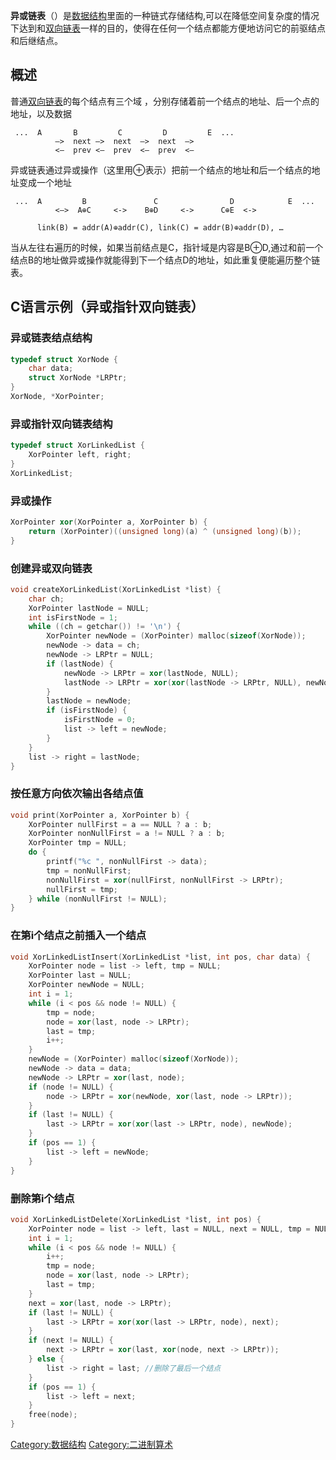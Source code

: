 {{unreferenced|time=2014-08-05T01:58:03+00:00}}
{{NoteTA
|G1 = IT
|1 = zh-cn:异或; zh-tw:XOR
|2 = zh-cn:链表; zh-tw:鏈結串列
|3 = zh-cn:结点; zh-tw:節點
}}

'''异或链表'''（{{lang-en|XOR linked list}}）是[[数据结构|数据结构]]里面的一种链式存储结构,可以在降低空间复杂度的情况下达到和[[双向链表|双向链表]]一样的目的，使得在任何一个结点都能方便地访问它的前驱结点和后继结点。

== 概述 ==
普通[[双向链表|双向链表]]的每个结点有三个域 ，分别存储着前一个结点的地址、后一个点的地址，以及数据

  ...  A       B         C         D         E  ...
           –>  next –>  next  –>  next  –>
           <–  prev <–  prev  <–  prev  <–

异或链表通过异或操作（这里用⊕表示）把前一个结点的地址和后一个结点的地址变成一个地址

  ...  A         B               C                D            E  ...
           <–>  A⊕C     <->    B⊕D     <->      C⊕E  <->
   
       link(B) = addr(A)⊕addr(C), link(C) = addr(B)⊕addr(D), …

当从左往右遍历的时候，如果当前结点是C，指针域是内容是B⊕D,通过和前一个结点B的地址做异或操作就能得到下一个结点D的地址，如此重复便能遍历整个链表。

== C语言示例（异或指针双向链表） ==
=== 异或链表结点结构 ===
<syntaxhighlight lang="cpp">
typedef struct XorNode {
    char data;
    struct XorNode *LRPtr;
}
XorNode, *XorPointer;
</syntaxhighlight>

=== 异或指针双向链表结构 ===
<syntaxhighlight lang="cpp">
typedef struct XorLinkedList {
    XorPointer left, right;
}
XorLinkedList;
</syntaxhighlight>

=== 异或操作 ===
<syntaxhighlight lang="cpp">
XorPointer xor(XorPointer a, XorPointer b) {
    return (XorPointer)((unsigned long)(a) ^ (unsigned long)(b));
}
</syntaxhighlight>

=== 创建异或双向链表 ===
<syntaxhighlight lang="cpp">
void createXorLinkedList(XorLinkedList *list) {
    char ch;
    XorPointer lastNode = NULL;
    int isFirstNode = 1;
    while ((ch = getchar()) != '\n') {
        XorPointer newNode = (XorPointer) malloc(sizeof(XorNode));
        newNode -> data = ch;
        newNode -> LRPtr = NULL;
        if (lastNode) {
            newNode -> LRPtr = xor(lastNode, NULL);
            lastNode -> LRPtr = xor(xor(lastNode -> LRPtr, NULL), newNode);
        }
        lastNode = newNode;
        if (isFirstNode) {
            isFirstNode = 0;
            list -> left = newNode;
        }
    }
    list -> right = lastNode;
}
</syntaxhighlight>

=== 按任意方向依次输出各结点值 ===
<syntaxhighlight lang="cpp">
void print(XorPointer a, XorPointer b) {
    XorPointer nullFirst = a == NULL ? a : b;
    XorPointer nonNullFirst = a != NULL ? a : b;
    XorPointer tmp = NULL;
    do {
        printf("%c ", nonNullFirst -> data);
        tmp = nonNullFirst;
        nonNullFirst = xor(nullFirst, nonNullFirst -> LRPtr);
        nullFirst = tmp;
    } while (nonNullFirst != NULL);
}
</syntaxhighlight>

=== 在第i个结点之前插入一个结点 ===
<syntaxhighlight lang="cpp">
void XorLinkedListInsert(XorLinkedList *list, int pos, char data) {
    XorPointer node = list -> left, tmp = NULL;
    XorPointer last = NULL;
    XorPointer newNode = NULL;
    int i = 1;
    while (i < pos && node != NULL) {
        tmp = node;
        node = xor(last, node -> LRPtr);
        last = tmp;
        i++;
    }
    newNode = (XorPointer) malloc(sizeof(XorNode));
    newNode -> data = data;
    newNode -> LRPtr = xor(last, node);
    if (node != NULL) {
        node -> LRPtr = xor(newNode, xor(last, node -> LRPtr));
    }
    if (last != NULL) {
        last -> LRPtr = xor(xor(last -> LRPtr, node), newNode);
    }
    if (pos == 1) {
        list -> left = newNode;
    }
}
</syntaxhighlight>

=== 删除第i个结点 ===
<syntaxhighlight lang="cpp">
void XorLinkedListDelete(XorLinkedList *list, int pos) {
    XorPointer node = list -> left, last = NULL, next = NULL, tmp = NULL;
    int i = 1;
    while (i < pos && node != NULL) {
        i++;
        tmp = node;
        node = xor(last, node -> LRPtr);
        last = tmp;
    }
    next = xor(last, node -> LRPtr);
    if (last != NULL) {
        last -> LRPtr = xor(xor(last -> LRPtr, node), next);
    }
    if (next != NULL) {
        next -> LRPtr = xor(last, xor(node, next -> LRPtr));
    } else {
        list -> right = last; //删除了最后一个结点
    }
    if (pos == 1) {
        list -> left = next;
    }
    free(node);
}
</syntaxhighlight>

[[Category:数据结构|Category:数据结构]]
[[Category:二进制算术|Category:二进制算术]]